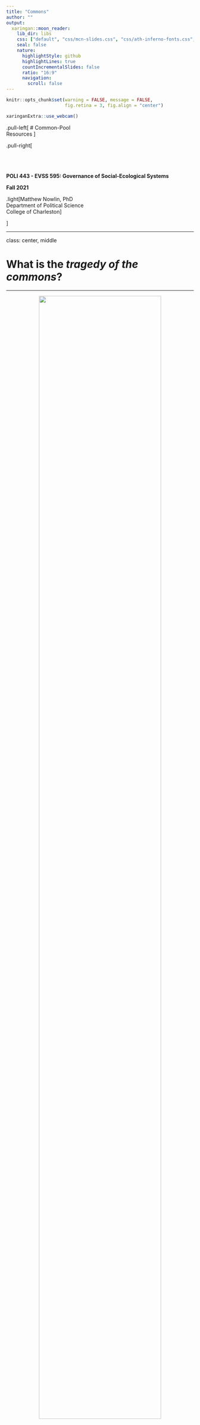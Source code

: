 ```yaml
---
title: "Commons"
author: ""
output:
  xaringan::moon_reader:
    lib_dir: libs
    css: ["default", "css/mcn-slides.css", "css/ath-inferno-fonts.css", "css/animate.css"]
    seal: false
    nature:
      highlightStyle: github
      highlightLines: true
      countIncrementalSlides: false
      ratio: "16:9"
      navigation:
        scroll: false
---
```

  
```r
knitr::opts_chunk$set(warning = FALSE, message = FALSE, 
                      fig.retina = 3, fig.align = "center")
```

```r
xaringanExtra::use_webcam()
```

.pull-left[
# Common-Pool <br> Resources
<figure>
  <img src="sticker.jpg" width="%">
</figure>
]

.pull-right[

</br>
</br>
</br>
**POLI 443 - EVSS 595: Governance of Social-Ecological Systems**

**Fall 2021**

.light[Matthew Nowlin, PhD<br>
Department of Political Science<br>
College of Charleston
]

]

---

class: center, middle 

# What is the _tragedy of the commons_? 

---

<figure>
<center>
  <img src="img/commons.jpg" width="88%">
</figure>

---

.pull-left[
<figure>
  <img src="img/pollution1.jpg" width="%">
  <img src="img/pollution3.jpg" width="%">
</figure>
]

.pull-right[
</br>
<figure>
  <img src="img/pollution2.jpg" width="%">
</figure>
]


---


class: title title-1

# Externality


.pull-left[
**Externalities**: occur when the total costs and benefits are not captured by the price 
* _Negative externalities_: costs spread from buyers and sellers to society as a whole
]

.pull-right[
<figure>
  <img src="img/external.jpg" width="%">
</figure>
]

---

<figure>
<center>
  <img src="img/dishes.jpeg" width="80%">
</figure>

---

class: title title-1

# Hypothetical Group Work Question 

* You are assigned to do a group project for a class. Everyone in the group will receive the same grade _regardless of their individual effort_ 

* Does everyone in the group do the same level of work? 

---

class: title title-1

# Other Examples 

**Do you use _Rate My Professor_?** 

--

**The _Prisoner's Dilemma_** 

--

</br>
## These all are examples of _collective dilemmas_

---

class: title title-1

# Collective Dilemmas 

**Situations that arise when the goals of the individual conflict with those of the group**

--

* What is best for the individual cattle owner? 

* What is best for the individual firm? 

* What is best for the individual roommate?

* What is best for the individual student? 

---

class: title title-1

# Types of Goods 

<figure>
  <img src="img/goods.jpg" width="%">
</figure>

---

class: title title-1

# Commons 

**Shared land not owned by individuals but "shared in common."** 
* Rules of use set and enforced by the users 

--

**A broad set of resources, natural and cultural, that are shared by many people** 

* Open-access: no shared property rights 

???
first definition from medieval europe 

---

class: title title-1 

# The Tradegy of the Commons 

.pull-left[
<figure>
<center>
  <img src="img/hardin1.jpg" width="60%">
</figure>
]

.pull-right[
<figure>
</br>
  <img src="img/hardin2.png" width="%">
</figure>
]

---

class: title title-1 

# The Tradegy of the Commons 

<figure>
  <img src="img/hardin3.png" width="%">
</figure>

--

**It follows that two options are available:** 

1) establish, monitor, and enforce private property rights 

2) directly regulate the use of the commons either by taxing or directly restricting (e.g., licensing) its use

???
is hardin wrong? are common pool resources being depleted? 

---

class: center, middle 

# Which are some critiques of Hardin’s _ideas_?

???
history wrong - commons were often well-regulated by users; implications of views about over population; right about human nature?; is freedom to breed intorable?   

---

class: title title-1

# Critiques 

* History wrong 

* Assumptions (human behavior)

* Fear 


---

class: title title-1 

# The Tradegy of the Commons 

<iframe width="560" height="315" src="https://www.youtube.com/embed/g8yOamWq3a0" title="YouTube video player" frameborder="0" allow="accelerometer; autoplay; clipboard-write; encrypted-media; gyroscope; picture-in-picture" allowfullscreen></iframe>

---

class: center, middle 

# The Ostrom approach 

---

class: title title-1

# Panacea 

.pull-left[

</br> 

**Greek goddess of the universal remedy** 

]


.pull-right[
<center>
<figure>
  <img src="img/panacea.jpg" width="65%">
</figure>
]


---

class: title title-1

# Ostrom 

.pull-left[
_The most important lesson that needs wide dissemination is that simple panaceas offered for solving problems related to the commons—whether they are for government, private, or community ownership—may work in some settings but fail in others_ 
]

.pull-right[
</br>

<figure>
  <img src="img/ostrom1.jpg" width="%">
</figure>
]


---

class: title title-1 

# Achieving Adaptive Governance

* Achieving accurate and relevant information 

--

* Dealing with conflict

--

* Enhancing rule compliance

--

* Providing infrastructure

--

* Encourage adaptation and change

--

**Design principles** 

---

class: title title-1 

# Ostrom's Critiques of Hardin 

**Two questions**: 

* How well does the tragedy of the commons allegory describe reality?

--

* Does the binary choice between government command-and-control regulation and private property–enabled markets reflect the full range of options?


???
how realistic are lab settings? one-shot games? 

Ostrom: Simply enabling subjects to engage in face-to-face communication between decision rounds enables them to approach socially optimal harvest- ing levels rather than severely overharvesting the commons

---

class: title title-1

# The Ostrom Frameworks 

<figure>
<center>
  <img src="img/frameworks.png" width="85%">
</figure>

---

class: title title-1

# The IAD Framework 

.pull-left[
**Components**
- Biophysical characteristics
- Attributes of the community
- Rules-in-use
- **Action situation** 
- **Actors** 
- Patterns of interactions
- Outcomes 
- Evaluative criteria 
]


.pull-right[
**Framework**
</br>
</br>
<figure>
<center>
  <img src="img/iad.png" width="%">
</figure>
]


---

class: title title-1

# Social-Ecological Systems  

**An ecological system intricately linked with and affected by one or more social systems** 

<figure>
<center>
  <img src="img/sticker.jpg" width="55%">
</figure>

---

class: title title-1

# Combing the Frameworks 

<figure>
<center>
  <img src="img/iad-ses.png" width="90%">
</figure>

---

class: title title-1

# For Next Time 

**Markets and Property Rights** 

* _Readings_ (Everybody): 
	* Keohane and Olmstead. 2016. "The Efficiency of Markets" in _Markets and the Environment_
	* Anderson, Terry L. and Gary D. Libecap. 2014. “Property Rights for the Common Pool” from _Environmental Markets: A Property Rights Approach_
	* Fullerton, Don, and Robert Stavins. 1998. “How Economists See the Environment.” _Nature_ 395(6701): 433—434. 

---

class: title title-1

# For Next Time 

**Markets and Property Rights** 

* _Readings_ (Grad students):
  * Anderson, Terry L. 2004. “Donning Coase-Coloured Glasses: A Property Rights View of Natural Resource Economics.” _Australian Journal of Agricultural and Resource Economics_ 48(3): 445—462. 

* _Assignments_ (Everybody):
	* Reflection paper 2





